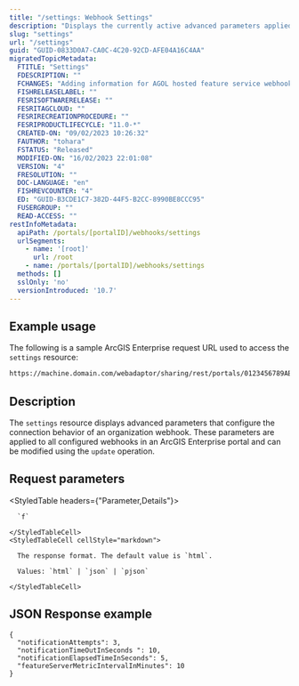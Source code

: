 ```yaml
---
title: "/settings: Webhook Settings"
description: "Displays the currently active advanced parameters applied to an organization webhook."
slug: "settings"
url: "/settings"
guid: "GUID-0833D0A7-CA0C-4C20-92CD-AFE04A16C4AA"
migratedTopicMetadata:
  FTITLE: "Settings"
  FDESCRIPTION: ""
  FCHANGES: "Adding information for AGOL hosted feature service webhooks to note"
  FISHRELEASELABEL: ""
  FESRISOFTWARERELEASE: ""
  FESRITAGCLOUD: ""
  FESRIRECREATIONPROCEDURE: ""
  FESRIPRODUCTLIFECYCLE: "11.0-*"
  CREATED-ON: "09/02/2023 10:26:32"
  FAUTHOR: "tohara"
  FSTATUS: "Released"
  MODIFIED-ON: "16/02/2023 22:01:08"
  VERSION: "4"
  FRESOLUTION: ""
  DOC-LANGUAGE: "en"
  FISHREVCOUNTER: "4"
  ED: "GUID-B3CDE1C7-382D-44F5-B2CC-8990BE8CCC95"
  FUSERGROUP: ""
  READ-ACCESS: ""
restInfoMetadata:
  apiPath: /portals/[portalID]/webhooks/settings
  urlSegments:
    - name: '[root]'
      url: /root
    - name: /portals/[portalID]/webhooks/settings
  methods: []
  sslOnly: 'no'
  versionIntroduced: '10.7'
---
```


## Example usage

The following is a sample ArcGIS Enterprise request URL used to access the `settings` resource:

```markdown
https://machine.domain.com/webadaptor/sharing/rest/portals/0123456789ABCDEF/webhooks/settings?f=pjson
```

 

## Description

The `settings` resource displays advanced parameters that configure the connection behavior of an organization webhook. These parameters are applied to all configured webhooks in an ArcGIS Enterprise portal and can be modified using the `update` operation.


##  Request parameters

<StyledTable headers={"Parameter,Details"}>
  <StyledTableRow>
    <StyledTableCell cellStyle="markdown">

      `f` 

    </StyledTableCell>
    <StyledTableCell cellStyle="markdown">

      The response format. The default value is `html`.

      Values: `html` | `json` | `pjson`

    </StyledTableCell>
  </StyledTableRow>
</StyledTable>


## JSON Response example

```other
{
  "notificationAttempts": 3,
  "notificationTimeOutInSeconds ": 10,
  "notificationElapsedTimeInSeconds": 5,
  "featureServerMetricIntervalInMinutes": 10
}
```
